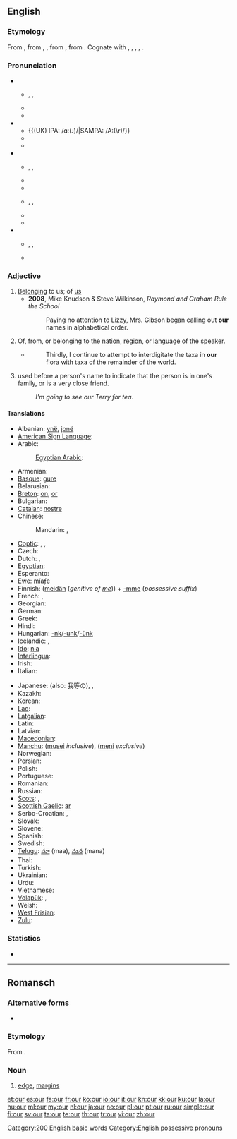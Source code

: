 ==English==
{{wikipedia}}

===Etymology===
From {{etyl|enm}} {{term|oure|lang=enm}}, from {{etyl|ang}} {{term|ure|ūre||lang=ang}}, {{term|user|ūser|our|lang=ang}}, from {{proto|Germanic|unseraz|of us, our|lang=en}}, from {{proto|Indo-European|no-s-ero-|our|lang=en}}. Cognate with {{fy}} {{term|us||our|lang=fy}}, {{nds}} {{term|uns||our|lang=nds}}, {{nl}} {{term|onze||our|lang=nl}}, {{de}} {{term|unser||our|lang=de}}, {{da}} {{term|vor||our|lang=da}}.

===Pronunciation===
* {{a|UK}}
** {{enPR|ouər}}, {{IPA|/aʊə(ɹ)/}}, {{SAMPA|/aU@r/}}
** {{homophones|hour}}
** {{rhymes|aʊər}}
* {{a|UK}}    
** {{(UK) IPA: /ɑː(ɹ)/|SAMPA: /A:(\r)/}}
** {{homophones|are}}
** {{rhymes|-ɑː(r)}}
* {{a|US}}
** {{enPR|our}}, {{IPA|/aʊɚ/}}, {{SAMPA|/aU@`/}}
** {{audio|en-us-our.ogg|Audio (US)}}
** {{rhymes|aʊər}}
** {{enPR|ar}}, {{IPA|/ɑɹ/}}, {{SAMPA|/Ar/}}
** {{audio|en-us-our-2.ogg|Audio (US)}}
** {{rhymes|ɑː(r)}}
* {{a|AusE}}
** {{enPR|ou(ə)}}, {{IPA|/æɔ(ə)/}}, {{SAMPA|/{O(@)/}}
** {{rhymes|aʊ}}

===Adjective===
{{en-adj|-|desc=possessive adjective}}

# [[belong|Belonging]] to us; of [[us]]
#* '''2008''', Mike Knudson & Steve Wilkinson, ''Raymond and Graham Rule the School''
#*: Paying no attention to Lizzy, Mrs. Gibson began calling out '''our''' names in alphabetical order.
# Of, from, or belonging to the [[nation]], [[region]], or [[language]] of the speaker.
#* {{RQ:Schuster Hepaticae V|viii}}
#*: Thirdly, I continue to attempt to interdigitate the taxa in '''our''' flora with taxa of the remainder of the world.
# {{Northern England|Scotland}} used before a person's name to indicate that the person is in one's family, or is a very close friend.
#: ''I'm going to see our Terry for tea.''

====Translations====
{{trans-top|belonging to us}}
* Albanian: [[ynë]], [[jonë]]
* [[American Sign Language]]: {{tø|ase|FlatB@IpsiChest-FingerUpPalmAcross RoundHoriz FlatB@ContraChest-FingerUpPalmAside|xs=American Sign Language}}
* Arabic: {{t-|ar|نا|alt=ـنا|tr=-naa}}
*: [[Egyptian Arabic]]: {{tø|arz|ـنا|tr=naa|sc=Arab}}
* Armenian: {{t-|hy|մեր|tr=mer}}
* [[Basque]]: [[gure]]
* Belarusian: {{t-|be|наш|tr=naš|xs=Belarusian}}
* [[Breton]]: [[on]], [[or]]
* Bulgarian: {{t-|bg|наш|tr=naš}}
* [[Catalan]]: [[nostre]]
* Chinese:
*: Mandarin: {{t-|cmn|我們|alt=我們的|sc=Hani}}, {{t-|cmn|我们|alt=我们的|tr=wǒmen-de|sc=Hani}}
* [[Coptic]]: {{tø|cop|ⲡⲉⲛ|m|tr=pen}}, {{tø|cop|ⲧⲉⲛ|f|tr=ten}}, {{tø|cop|ⲛⲉⲛ|m|f|p|tr=nen}}
* Czech: {{t+|cs|náš|m}}
* Dutch: {{t+|nl|ons}}, {{t+|nl|onze}}
* [[Egyptian]]: {{tø|egy|𓈖𓏥 |tr=n}}
* Esperanto: {{t-|eo|nia|xs=Esperanto}}
* [[Ewe]]: [[míaƒe]]
* Finnish: ([[meidän]] (''genitive of [[me]]'')) + [[-mme#Finnish|-mme]] (''possessive suffix'') <!-- The following belongs in the Finnish entry, not here:
*: '''Note: ''' ''In standard Finnish, the possessive suffix is compulsory and the genitive of the personal pronoun optional. In colloquial Finnish, usually only '''meidän''' (or its colloquial or dialectal variants, '''meiän''', '''myön''') is used.'' -->
* French: {{t+|fr|notre}}, {{t+|fr|nos}}
* Georgian: {{t|ka|ჩვენი|tr=č'veni|sc=Geor|xs=Georgian}}
* German: {{t+|de|unser}}
* Greek: {{t|el|μας|sc=Grek}}
* Hindi: {{t-|hi|हमारा|tr=hamārā|xs=Hindi}}
* Hungarian: [[-nk]]/[[-unk]]/[[-ünk]]
* Icelandic: {{t|is|okkar}}, {{t|is|vor}}
* [[Ido]]: [[nia]]
* [[Interlingua]]: {{t|ia|nostre}}
* Irish: {{t-|ga|ár|xs=Irish}}
* Italian: {{t+|it|nostro|m|s|alt=il nostro}}
{{trans-mid}}
* Japanese: {{t-|ja|私たち|alt=私たちの|tr=わたしたちの, watashitachi-no}} (also: 我等の), {{t-|ja|我ら|alt=我らの|tr=われらの, warera-no}}, {{t-|ja|我々|alt=我々の|tr=われわれの, wareware-no}}
* Kazakh: {{t|kk|біздің|tr=bizdiñ|sc=Cyrl|xs=Kazakh}}
* Korean: {{t+|ko|우리|alt=우리의|tr=uri-ui|sc=Hang}}
* [[Lao]]: {{t-|lo|ຂອງພວກເຮົາ|tr=khööng phöök-hao|sc=Laoo|xs=Lao}}
* [[Latgalian]]: {{tø|ltg|myusu}}
* Latin: {{t+|la|noster|m}}
* Latvian: {{t|lv|mūsu}}
* [[Macedonian]]: {{t-|mk|наш|tr=naš}}
* [[Manchu]]: ([[musei]] ''inclusive''), ([[meni]] ''exclusive'')
* Norwegian: {{t+|no|vår}}
* Persian: {{t+|fa|ما|tr=mâ|xs=Persian}}
* Polish: {{t+|pl|nasz|m|s}} <!-- The following belongs at [[nasz]], not here: [[nasza]] {{f}}, [[nasze]] {{n}}, [[nasi]] {{m|p}} (people), [[nasze]] {{p}} (all others) -->
* Portuguese: {{t+|pt|nosso|m|s}} <!-- The following belongs at [[nosso]], not here: [[nossa]] {{f}}, [[nossos]] {{m|p}}, [[nossas]] {{f|p}} -->
* Romanian: {{t-|ro|nostru|m|s}}
* Russian: {{t+|ru|наш|tr=naš}}
* [[Scots]]: {{t|sco|oor}}, {{t|sco|wir}}
* [[Scottish Gaelic]]: [[ar#Scottish Gaelic|ar]]
* Serbo-Croatian: {{t|sh|наш|sc=Cyrl|xs=Serbo-Croatian}}, {{t|sh|naš|xs=Serbo-Croatian}}
* Slovak: {{t-|sk|náš}}
* Slovene: {{t+|sl|naš|m|s}} <!-- The following belongs at [[naš]], not here: [[naša]] {{f}}, [[naše]] {{n}}, [[naši]] {{m|p}}, [[naše]] {{f|p}}, [[naša]] {{n|p}} -->
* Spanish: {{t-|es|nuestro|m|s}}
* Swedish: {{t+|sv|vår|c|s}}
* [[Telugu]]: [[మా]] (maa), [[మన]] (mana)
* Thai: {{t|th|ของเรา|tr=kŏng rao}}
* Turkish: {{t-|tr|bizim}}
* Ukrainian: {{t-|uk|наш|tr=naš|xs=Ukrainian}}
* Urdu: {{t|ur|ہمارا|tr=hamārā|xs=Urdu}}
* Vietnamese: {{t|vi|của chúng tôi|xs=Vietnamese}}
* [[Volapük]]: {{t|vo|obsik|xs=Volapük}}, {{t|vo|obas}}
* Welsh: {{t|cy|ein}}
* [[West Frisian]]: {{t+|fy|ús|xs=West Frisian}}
* [[Zulu]]: {{t|zu|-thu}}
{{trans-bottom}}

===Statistics===
* {{rank|do|has|could|63|our|than|some|other}}

[[Category:200 English basic words]]
[[Category:English possessive pronouns]]

----

==Romansch==

===Alternative forms===
* {{qualifier|Rumantsch Grischun|Sursilvan|Sutsilvan|Puter|Vallader}} {{l|rm|ur}}

===Etymology===
From {{etyl|la|rm}} {{term|ora|ōra|lang=la}}.

===Noun===
{{rm-noun|m}}

# {{context|Surmiran|lang=rm}} [[edge]], [[margins]]

[[et:our]]
[[es:our]]
[[fa:our]]
[[fr:our]]
[[ko:our]]
[[io:our]]
[[it:our]]
[[kn:our]]
[[kk:our]]
[[ku:our]]
[[la:our]]
[[hu:our]]
[[ml:our]]
[[my:our]]
[[nl:our]]
[[ja:our]]
[[no:our]]
[[pl:our]]
[[pt:our]]
[[ru:our]]
[[simple:our]]
[[fi:our]]
[[sv:our]]
[[ta:our]]
[[te:our]]
[[th:our]]
[[tr:our]]
[[vi:our]]
[[zh:our]]